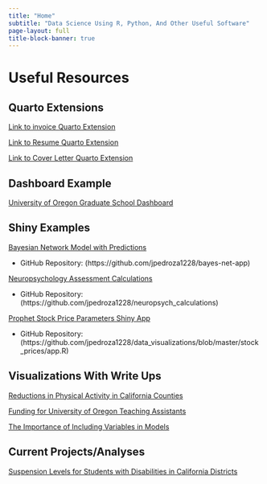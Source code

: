 ```yaml
---
title: "Home"
subtitle: "Data Science Using R, Python, And Other Useful Software"
page-layout: full
title-block-banner: true
---
```


# Useful Resources

## Quarto Extensions

[Link to invoice Quarto Extension](https://github.com/jpedroza1228/quarto_extensions/tree/main/invoice)

[Link to Resume Quarto Extension](https://github.com/jpedroza1228/quarto_extensions/tree/main/Resume)

[Link to Cover Letter Quarto Extension](https://github.com/jpedroza1228/quarto_extensions/tree/main/CoverLetter)

## Dashboard Example

[University of Oregon Graduate School Dashboard](https://jpedroza1228.github.io/gradschool_dashboard/)

## Shiny Examples

[Bayesian Network Model with Predictions](https://jp-shinyapps.shinyapps.io/bayes-net-app/)

  - GitHub Repository: (https://github.com/jpedroza1228/bayes-net-app)

[Neuropsychology Assessment Calculations](https://jp-shinyapps.shinyapps.io/neuropsych_calculations/)

  - GitHub Repository: (https://github.com/jpedroza1228/neuropsych_calculations)

[Prophet Stock Price Parameters Shiny App](https://jp-shinyapps.shinyapps.io/stock_price_parameters/)

  - GitHub Repository: (https://github.com/jpedroza1228/data_visualizations/blob/master/stock_prices/app.R)

## Visualizations With Write Ups

[Reductions in Physical Activity in California Counties](https://github.com/jpedroza1228/projects_portfolio_and_practice/blob/main/projects/visualization_portfolio/Visualization1.pdf)

[Funding for University of Oregon Teaching Assistants](https://github.com/jpedroza1228/projects_portfolio_and_practice/blob/main/projects/visualization_portfolio/Visualization2.pdf)

[The Importance of Including Variables in Models](https://github.com/jpedroza1228/projects_portfolio_and_practice/blob/main/projects/visualization_portfolio/Visualization3.pdf)

## Current Projects/Analyses

[Suspension Levels for Students with Disabilities in California Districts](https://html-preview.github.io/?url=https://github.com/jpedroza1228/projects_portfolio_and_practice/blob/main/projects/student_suspensions/ca_student_suspension.html)